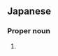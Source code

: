 ==Japanese==
{{ja-kanjitab|つ|つき|k2=づき|yomi=j|r=y}}

===Proper noun===
{{ja-pos|つづき|proper}}

# {{surname|lang=ja|sort=つづき}}